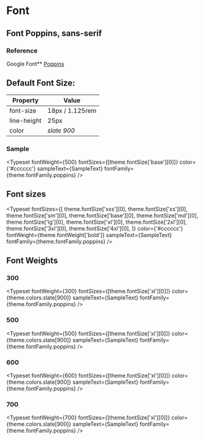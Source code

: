 
<Meta title="Guidelines/Typography" />

# Font

## Font Poppins, sans-serif

### Reference

Google Font\*\* [Poppins](https://fonts.google.com/specimen/Poppins 'Google Fonts: Poppins')

## Default Font Size:

| Property    | Value           |
| ----------- | --------------- |
| font-size   | 18px / 1.125rem |
| line-height | 25px            |
| color       | _slate 900_     |

### Sample

<Typeset
  fontWeight={500}
  fontSizes={[theme.fontSize['base'][0]]}
  color={'#cccccc'}
  sampleText={SampleText}
  fontFamily={theme.fontFamily.poppins}
/>

## Font sizes

<Typeset
  fontSizes={[
    theme.fontSize['xxs'][0],
    theme.fontSize['xs'][0],
    theme.fontSize['sm'][0],
    theme.fontSize['base'][0],
    theme.fontSize['md'][0],
    theme.fontSize['lg'][0],
    theme.fontSize['xl'][0],
    theme.fontSize['2xl'][0],
    theme.fontSize['3xl'][0],
    theme.fontSize['4xl'][0],
  ]}
  color={'#cccccc'}
  fontWeight={theme.fontWeight['bold']}
  sampleText={SampleText}
  fontFamily={theme.fontFamily.poppins}
/>

## Font Weights

### 300

<Typeset
  fontWeight={300}
  fontSizes={[theme.fontSize['xl'][0]]}
  color={theme.colors.slate[900]}
  sampleText={SampleText}
  fontFamily={theme.fontFamily.poppins}
/>

### 500

<Typeset
  fontWeight={500}
  fontSizes={[theme.fontSize['xl'][0]]}
  color={theme.colors.slate[900]}
  sampleText={SampleText}
  fontFamily={theme.fontFamily.poppins}
/>

### 600

<Typeset
  fontWeight={600}
  fontSizes={[theme.fontSize['xl'][0]]}
  color={theme.colors.slate[900]}
  sampleText={SampleText}
  fontFamily={theme.fontFamily.poppins}
/>

### 700

<Typeset
  fontWeight={700}
  fontSizes={[theme.fontSize['xl'][0]]}
  color={theme.colors.slate[900]}
  sampleText={SampleText}
  fontFamily={theme.fontFamily.poppins}
/>

